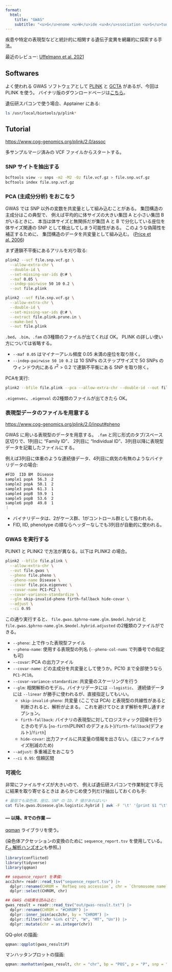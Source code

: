 ```yaml
---
format:
  html:
    title: "GWAS"
    subtitle: "<u>G</u>enome <u>W</u>ide <u>A</u>ssociation <u>S</u>tudy"
---
```



疾患や特定の表現型などと統計的に相関する遺伝子変異を網羅的に探索する手法。

最近のレビュー: [Uffelmann et al. 2021](https://doi.org/10.1038/s43586-021-00056-9)


## Softwares

よく使われる GWAS ソフトウェアとして
[PLINK](https://www.cog-genomics.org/plink/2.0/assoc)
と
[GCTA](https://yanglab.westlake.edu.cn/software/gcta/#Overview)
があるが、今回は PLINK を使う。
バイナリ版のダウンロードページは[こちら](https://www.cog-genomics.org/plink/)。

遺伝研スパコンで使う場合、Apptainer にある:

```sh
ls /usr/local/biotools/p/plink*
```


## Tutorial

<https://www.cog-genomics.org/plink/2.0/assoc>

多サンプルマージ済みの VCF ファイルからスタートする。

### SNP サイトを抽出する

```sh
bcftools view -v snps -m2 -M2 -Oz file.vcf.gz > file.snp.vcf.gz
bcftools index file.snp.vcf.gz
```

### PCA (主成分分析) をおこなう

::: {.note}

GWAS では SNP 以外の変数を共変量として組み込むことがある。
集団構造の主成分はこの典型で、
例えば平均的に体サイズの大きい集団 A と小さい集団 B がいるときに、
本当は体サイズと無関係だが集団 A と B で分化している座位を
体サイズ関連の SNP として検出してしまう可能性がある。
このような偽陽性を補正するために、
集団構造のデータを共変量として組み込む。
([Price et al. 2006](https://doi.org/10.1038/ng1847))

:::

まず連鎖不平衡にあるアリルを刈り取る:

```sh
plink2 --vcf file.snp.vcf.gz \
  --allow-extra-chr \
  --double-id \
  --set-missing-var-ids @:# \
  --maf 0.05 \
  --indep-pairwise 50 10 0.2 \
  --out file.plink

plink2 --vcf file.snp.vcf.gz \
  --allow-extra-chr \
  --double-id \
  --set-missing-var-ids @:# \
  --extract file.plink.prune.in \
  --make-bed \
  --out file.plink
```

`.bed`、`.bim`、`.fam` の3種類のファイルが出てくれば OK。
PLINK の詳しい使い方については省略する。

- `--maf 0.05` はマイナーアレル頻度 0.05 未満の座位を取り除く。
- `--indep-pairwise 50 10 0.2` は 10 SNPs のステップサイズで 50 SNPs のウィンドウ内にある
  $r^2 > 0.2$ で連鎖不平衡にある SNP を取り除く。

PCAを実行:

```sh
plink2 --bfile file.plink --pca --allow-extra-chr --double-id --out file.pca
```

`.eigenvec`、`.eigenval` の2種類のファイルが出てきたら OK。

### 表現型データのファイルを用意する

<https://www.cog-genomics.org/plink/2.0/input#pheno>

GWAS に用いる表現型のデータを用意する。
`.fam` と同じ形式のタブ/スペース区切りで、1列目に "Family ID"、
2列目に "Individual ID"、3列目以降に表現型データを記載したファイルにする。

例えば3列目に体重のような連続値データ、4列目に病気の有無のようなバイナリデータの場合:

```.txt
#FID  IID BM  Disease
sample1 popA  56.3  2
sample2 popA  50.1  2
sample3 popA  61.3  1
sample4 popB  59.9  1
sample5 popB  53.6  2
sample6 popB  49.8  1
︙
```

- バイナリデータは、2がケース群、1がコントロール群として扱われる。
- FID, IID, phenotype の順ならヘッダーなしでも3列目が自動的に使われる。


### GWAS を実行する

PLINK1 と PLINK2 で方法が異なる。以下は PLINK2 の場合。

```sh
plink2 --bfile file.plink \
  --allow-extra-chr \
  --out file.gwas \
  --pheno file.pheno \
  --pheno-name Disease \
  --covar file.pca.eigenvec \
  --covar-name PC1-PC2 \
  --covar-variance-standardize \
  --glm skip-invalid-pheno firth-fallback hide-covar \
  --adjust \
  --ci 0.95
```

この通り実行すると、
`file.gwas.$phrno-name.glm.$model.hybrid` と `file.gwas.$phrno-name.glm.$model.hybrid.adjusted`
の2種類のファイルができる。

- `--pheno`: 上で作った表現型ファイル
- `--pheno-name`: 使用する表現型の列名 (`--pheno-col-nums` で列番号での指定も可)
- `--covar`: PCA の出力ファイル
- `--covar-name`: どの主成分を共変量として使うか。PC10 まで全部使うなら `PC1-PC10`。
- `--covar-variance-standardize`: 共変量のスケーリングを行う
- `--glm`: 相関解析のモデル。バイナリデータには `--logistic`、
  連続値データには `--linear` が勝手に使われるが、直接指定してもいい。
  - `skip-invalid-pheno`: 共変量 (ここでは PCA) と表現型の共線性があると判断されると、解析が止まる。
    これを避けてひとまず解析を押し通すオプション。
  - `firth-fallback`: バイナリの表現型に対してロジスティック回帰を行うときのモデル
    [`no-firth`(PLINK1 のデフォルト)/`firth-fallback`(デフォルト)/`firth`]
  - `hide-covar`: 出力ファイルに共変量の情報を出さない。(主にファイルサイズ削減のため)
- `--adjust`: 多重補正をおこなう
- `--ci 0.95`: 信頼区間


### 可視化

非常にファイルサイズが大きいので、
例えば遺伝研スパコンで作業制定て手元に結果を取り寄せるときは
あらかじめ使う列だけ抽出しておくのも手:

```sh
# 最低でも染色体、座位、SNP の ID、P 値があればいい
cat file.gwas.Disease.glm.logistic.hybrid | awk -F '\t' '{print $1 "\t" $2 "\t"　$3 "\t" $18}' > gwas-result.txt
```

#### --- 以降、Rでの作業 ---

[qqman](https://cran.r-project.org/web/packages/qqman/vignettes/qqman.html) ライブラリを使う。

(染色体アクセッションの変換のために `sequence_report.tsv` を使用している。
[$F_\text{st}$ 解析ハンズオン](/bio/fst_hands_on.qmd)も参照。)

```r
library(conflicted)
library(tidyverse)
library(qqman)

## sequence_report を準備:
acc2chr= readr::read_tsv("sequence_report.tsv") |>
  dplyr::rename(CHROM = `RefSeq seq accession`, chr = `Chromosome name`) |>
  dplyr::select(CHROM, chr)

## GWAS の結果を読み込む:
gwas_result = readr::read_tsv("out/gwas-result.txt") |>
  dplyr::rename(CHROM = "#CHROM") |>
  dplyr::inner_join(acc2chr, by = "CHROM") |>
  dplyr::filter(!chr %in% c("Z", "W", "MT", "Un")) |>
  dplyr::mutate(chr = as.integer(chr))
```

QQ-plot の描画:

```r
qqman::qqplot(gwas_result$P)
```

マンハッタンプロットの描画:

```r
qqman::manhattan(gwas_result, chr = "chr", bp = "POS", p = "P", snp = "ID")
```
